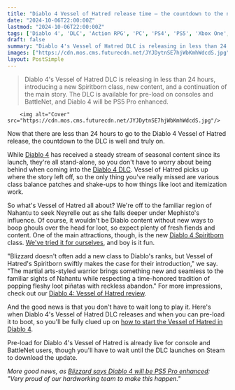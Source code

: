 ```yaml
---
title: "Diablo 4 Vessel of Hatred release time – the countdown to the new DLC is on"
date: "2024-10-06T22:00:00Z"
lastmod: "2024-10-06T22:00:00Z"
tags: ['Diablo 4', 'DLC', 'Action RPG', 'PC', 'PS4', 'PS5', 'Xbox One', 'Xbox Series X/S', 'Blizzard', 'Spiritborn']
draft: false
summary: "Diablo 4's Vessel of Hatred DLC is releasing in less than 24 hours, introducing a new Spiritborn class, new content, and a continuation of the main story. The DLC is available for pre-load on consoles and BattleNet, and Diablo 4 will be PS5 Pro enhanced."
images: ["https://cdn.mos.cms.futurecdn.net/JYJDytnSE7hjWbKmhWdcdS.jpg"]
layout: PostSimple
---
```

> Diablo 4's Vessel of Hatred DLC is releasing in less than 24 hours, introducing a new Spiritborn class, new content, and a continuation of the main story. The DLC is available for pre-load on consoles and BattleNet, and Diablo 4 will be PS5 Pro enhanced.


        <img alt="Cover" src="https://cdn.mos.cms.futurecdn.net/JYJDytnSE7hjWbKmhWdcdS.jpg"/>
        
Now that there are less than 24 hours to go to the Diablo 4 Vessel of Hatred release, the countdown to the DLC is well and truly on.

While [Diablo 4](https://www.gamesradar.com/diablo-4-guide/) has received a steady stream of seasonal content since its launch, they're all stand-alone, so you don't have to worry about being behind when coming into the [Diablo 4 DLC](https://www.gamesradar.com/diablo-4-dlc/). Vessel of Hatred picks up where the story left off, so the only thing you've really missed are various class balance patches and shake-ups to how things like loot and itemization work.

So what's Vessel of Hatred all about? We're off to the familiar region of Nahantu to seek Neyrelle out as she falls deeper under Mephisto's influence. Of course, it wouldn't be Diablo content without new ways to boop ghouls over the head for loot, so expect plenty of fresh fiends and content. One of the main attractions, though, is the new [Diablo 4 Spiritborn](https://www.gamesradar.com/games/diablo/diablo-4-spiritborn-class/) class. [We've tried it for ourselves](https://www.gamesradar.com/games/diablo/inside-diablo-4-vessel-of-hatred-and-the-series-first-new-mainline-class-in-10-years-maybe-i-can-mix-my-barbarian-and-rogue-together/), and boy is it fun.

"Blizzard doesn't often add a new class to Diablo's ranks, but Vessel of Hatred's Spiritborn swiftly makes the case for their introduction," we say. "The martial arts-styled warrior brings something new and seamless to the familiar sights of Nahantu while respecting a time-honored tradition of popping fleshy loot piñatas with reckless abandon." For more impressions, check out our [Diablo 4: Vessel of Hatred review](https://www.gamesradar.com/games/diablo/diablo-4-vessel-of-hatred-review/).

And the good news is that you don't have to wait long to play it. Here's when Diablo 4's Vessel of Hatred DLC releases and when you can pre-load it to boot, so you'll be fully clued up on [how to start the Vessel of Hatred in Diablo 4](https://www.gamesradar.com/games/diablo/diablo-4-how-to-start-vessel-of-hatred/).

Pre-load for Diablo 4's Vessel of Hatred is already live for console and BattleNet users, though you'll have to wait until the DLC launches on Steam to download the update.

*More good news, as *[<em>Blizzard says Diablo 4 will be PS5 Pro enhanced</em>](https://www.gamesradar.com/games/diablo/blizzard-says-diablo-4-will-be-ps5-pro-enhanced-very-proud-of-our-hardworking-team-to-make-this-happen/)*: "Very proud of our hardworking team to make this happen."*
        